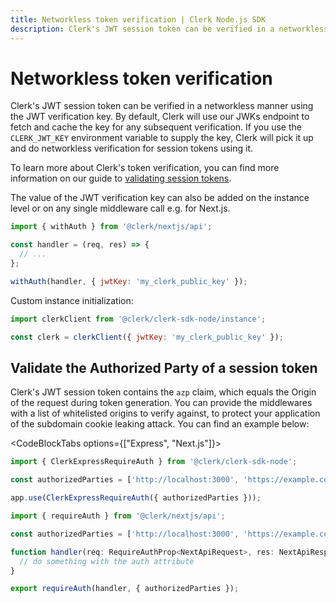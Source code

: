 ```yaml
---
title: Networkless token verification | Clerk Node.js SDK
description: Clerk's JWT session token can be verified in a networkless manner using the JWT verification key.
---
```


# Networkless token verification

Clerk's JWT session token can be verified in a networkless manner using the JWT verification key. By default, Clerk will use our JWKs endpoint to fetch and cache the key for any subsequent verification. If you use the `CLERK_JWT_KEY` environment variable to supply the key, Clerk will pick it up and do networkless verification for session tokens using it.

To learn more about Clerk's token verification, you can find more information on our guide to [validating session tokens](/docs/backend-requests/handling/manual-jwt).

The value of the JWT verification key can also be added on the instance level or on any single middleware call e.g. for Next.js.

```js
import { withAuth } from '@clerk/nextjs/api';

const handler = (req, res) => {
  // ...
};

withAuth(handler, { jwtKey: 'my_clerk_public_key' });
```

Custom instance initialization:

```js
import clerkClient from '@clerk/clerk-sdk-node/instance';

const clerk = clerkClient({ jwtKey: 'my_clerk_public_key' });
```

## Validate the Authorized Party of a session token

Clerk's JWT session token contains the `azp` claim, which equals the Origin of the request during token generation. You can provide the middlewares with a list of whitelisted origins to verify against, to protect your application of the subdomain cookie leaking attack. You can find an example below:

<CodeBlockTabs options={["Express", "Next.js"]}>
```js
import { ClerkExpressRequireAuth } from '@clerk/clerk-sdk-node';

const authorizedParties = ['http://localhost:3000', 'https://example.com'];

app.use(ClerkExpressRequireAuth({ authorizedParties }));
```

```js
import { requireAuth } from '@clerk/nextjs/api';

const authorizedParties = ['http://localhost:3000', 'https://example.com']

function handler(req: RequireAuthProp<NextApiRequest>, res: NextApiResponse) {
  // do something with the auth attribute
}

export requireAuth(handler, { authorizedParties });
```
</CodeBlockTabs>